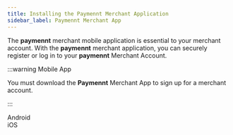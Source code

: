 ```yaml
---
title: Installing the Paymennt Merchant Application
sidebar_label: Paymennt Merchant App
---
```



The **paymennt** merchant mobile application is essential to your merchant account. With the **paymennt** merchant application, you can securely register or log in to your **paymennt** Merchant Account.

:::warning Mobile App

You must download the **Paymennt** Merchant App to sign up for a merchant account.

:::

<div class="row">
  <div class="col col--4 col--offset-2">
    <Card
      image="/img/guides/registration/install-android.png"
      link="https://play.google.com/store/apps/details?id=com.pointcheckout.terminal&hl=en"
      action="Download"
    >
      Android
    </Card>
  </div>
  <div class="col col--4">
    <Card
      image="/img/guides/registration/install-ios.png"
      link="https://apps.apple.com/jo/app/pointcheckout-terminal/id1505434910"
      action="Download"
    >
      iOS
    </Card>
  </div>
</div>
